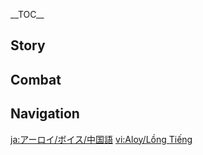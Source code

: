 {{CharacterTabs}}
{{LanguageTabs}}
__TOC__
==Story==
{{VO/Story
|character           = Aloy
|language            = zh
|language_s          = zh
|language_t          = zh-tw
|name_s              = 埃洛伊
|name_t              = 亞蘿伊

|vo_01_01_title_s    = 初次见面…
|vo_01_01_title_t    = 初次見面…
|vo_01_01_subtitle   = Hello
|vo_01_01_file       = VO_{language}{character} Hello.ogg
|vo_01_01_tx_s       = 我是埃洛伊，虽然对这个世界还不太了解，但我的弓和箭随时为你所用。如果你的队伍需要我，我会倾力相助。
|vo_01_01_tx_t       = 我是亞蘿伊，雖然對這個世界還不太瞭解，但我的弓和箭隨時為{{MC|你|妳}}所用。如果{{MC|你|妳}}的隊伍需要我，我會傾力相助。
|vo_01_01_rm_s       = Wǒ shì Āiluòyī, suīrán duì zhège shìjiè hái bù tài liǎojiě, dàn wǒ de gōng hé jiàn suíshí wèi nǐ suǒyòng. Rúguǒ nǐ de duìwǔ xūyào wǒ, wǒ huì qīnglì xiāngzhù.
|vo_01_01_rm_t       = Wǒ shì Yàluóyī, suīrán duì zhège shìjiè hái bù tài liàojiě, dàn wǒ de gōng hàn jiàn suíshí wèi nǐ suǒyòng. Rúguǒ nǐ de duìwǔ xūyào wǒ, wǒ huì qīnglì xiāngzhù.
|vo_02_01_title_s    = 闲聊・动身
|vo_02_01_title_t    = 閒聊・動身
|vo_02_01_subtitle   = Chat: Moving Out
|vo_02_01_file       = VO_{language}{character} Chat - Moving Out.ogg
|vo_02_01_tx_s       = 别闲站着了，该动身了。
|vo_02_01_tx_t       = 別呆站著了，該動身了。
|vo_02_01_rm_s       = Bié xián zhànzhele, gāi dòngshēnle.
|vo_02_01_rm_t       = Bié dāi zhànzhele, gāi dòngshēnle.
|vo_02_02_title_s    = 闲聊・帮助
|vo_02_02_title_t    = 閒聊・幫助
|vo_02_02_subtitle   = Chat: Help
|vo_02_02_file       = VO_{language}{character} Chat - Help.ogg
|vo_02_02_tx_s       = 现在不该停留，还有人需要我们帮助。
|vo_02_02_tx_t       = 現在不該停留，還有人需要我們幫助。
|vo_02_02_rm         = Xiànzài bùgāi tíngliú, hái yǒurén xūyào wǒmen bāngzhù.
|vo_03_01_title_s    = 下雨的时候…
|vo_03_01_title_t    = 下雨的時候…
|vo_03_01_subtitle   = When It Rains
|vo_03_01_file       = VO_{language}{character} When It Rains.ogg
|vo_03_01_tx_s       = 雨，可以洗净脏污。
|vo_03_01_tx_t       = 雨，可以洗淨髒汙。
|vo_03_01_rm         = Yǔ, kěyǐ xǐjìng zàngwū.
|vo_03_02_title_s    = 雨过天晴…
|vo_03_02_title_t    = 雨過天晴…
|vo_03_02_subtitle   = After the Rain
|vo_03_02_file       = VO_{language}{character} After the Rain.ogg
|vo_03_02_tx_s       = 雨停了，该把自己晾一晾了。
|vo_03_02_tx_t       = 雨停了，該把自己晾一晾了。
|vo_03_02_rm         = Yǔ tíngle, gāi bǎ zìjǐ liàng yī liàngle.
|vo_03_03_title_s    = 下雪的时候…
|vo_03_03_title_t    = 下雪的時候…
|vo_03_03_subtitle   = When It Snows
|vo_03_03_file       = VO_{language}{character} When It Snows.ogg
|vo_03_03_tx_s       = 下雪时，似乎整个世界都静下来了。
|vo_03_03_tx_t       = 下雪時，似乎整個世界都靜下來了。
|vo_03_03_rm         = Xiàxuěshí, sìhū zhěnggè shìjiè dōu jìng xiàláile.
|vo_03_04_title_s    = 起风的时候…
|vo_03_04_title_t    = 起風的時候…
|vo_03_04_subtitle   = When It's Windy
|vo_03_04_file       = VO_{language}{character} When It's Windy.ogg
|vo_03_04_tx_s       = 又起风了，在风中呼吸的感觉真不错。
|vo_03_04_tx_t       = 又起風了，在風中呼吸的感覺真不錯。
|vo_03_04_rm         = Yòu qǐfēngle, zài fēng zhōng hūxī de gǎnjué zhēn bùcuò.
|vo_03_05_title_s    = 刮大风了…
|vo_03_05_title_t    = 颳大風了…
|vo_03_05_subtitle   = When the Wind Is Blowing
|vo_03_05_file       = VO_{language}{character} When the Wind Is Blowing.ogg
|vo_03_05_tx_s       = 风烈起来了，刮得脸上生疼。
|vo_03_05_tx_t       = 風烈起來了，颳得臉上生疼。
|vo_03_05_rm         = Fēng liè qǐláile, guā dé liǎn shàng shēngténg.
|vo_04_01_title_s    = 早上好…
|vo_04_01_title_t    = 早安…
|vo_04_01_subtitle   = Good Morning
|vo_04_01_file       = VO_{language}{character} Good Morning.ogg
|vo_04_01_tx_s       = 早上好。世界又充满了活力，我也一样。
|vo_04_01_tx_t       = 早上好。世界又充滿了活力，我也一樣。
|vo_04_01_rm         = Zǎoshang hǎo. Shìjiè yòu chōngmǎnle huólì, wǒ yě yīyàng.
|vo_04_02_title_s    = 中午好…
|vo_04_02_title_t    = 午安…
|vo_04_02_subtitle   = Good Afternoon
|vo_04_02_file       = VO_{language}{character} Good Afternoon.ogg
|vo_04_02_tx_s       = 日已过半，我们还有不少事要忙。
|vo_04_02_tx_t       = 日已過半，我們還有不少事要忙。
|vo_04_02_rm         = Rì yǐ guòbàn, wǒmen hái yǒu bùshǎo shì yào máng.
|vo_04_03_title_s    = 晚上好…
|vo_04_03_title_t    = 晚上好…
|vo_04_03_subtitle   = Good Evening
|vo_04_03_file       = VO_{language}{character} Good Evening.ogg
|vo_04_03_tx_s       = 太阳落山了，再过不久星星就要出来了。
|vo_04_03_tx_t       = 太陽落山了，再過不久星星就要出來了。
|vo_04_03_rm         = Tàiyáng luòshānle, zàiguò bùjiǔ xīngxīng jiùyào chūláile.
|vo_04_04_title_s    = 晚安…
|vo_04_04_title_t    = 晚安…
|vo_04_04_subtitle   = Good Night
|vo_04_04_file       = VO_{language}{character} Good Night.ogg
|vo_04_04_tx_s       = 晚上好。该休息了，除非你想借着星光继续行动。
|vo_04_04_tx_t       = 晚上好。該休息了，除非{{MC|你|妳}}想藉著星光繼續行動。
|vo_04_04_rm_s       = Wǎnshàng hǎo. Gāi xiūxile, chúfēi nǐ xiǎng jièzhe xīngguāng jìxù xíngdòng.
|vo_04_04_rm_t       = Wǎnshàng hǎo. Gāi xiūxíle, chúfēi nǐ xiǎng jièzhe xīngguāng jìxù xíngdòng.
|vo_05_01_title_s    = 关于{name_s}自己…
|vo_05_01_title_t    = 關於{name_t}自己…
|vo_05_01_subtitle   = About {character}
|vo_05_01_file       = VO_{language}{character} About {character}.ogg
|vo_05_01_tx_s       = 我从小就是个流放者，那段日子很不好过。但在这里，即便是对待我这样的外人，大家也比我所降生的那个部落友好的多。感觉…很好。
|vo_05_01_tx_t       = 我從小就是個被逐者，那段日子很不好過。但在這裡，即便是對待我這樣的外人，大家也比我所降生的那個部族友好得多。感覺…很好。
|vo_05_01_rm         = Wǒ cóngxiǎo jiùshì gè liúfàng zhě, nà duàn rìzi hěn bù hǎoguò. Dàn zài zhèlǐ, jíbiàn shì duìdài wǒ zhèyàng de wàirén, dàjiā yě bǐ wǒ suǒ jiàngshēng dì nàge bùluò yǒuhǎo de duō. Gǎnjué... hěn hǎo.
|vo_06_01_title_s    = 关于我们・行动
|vo_06_01_title_t    = 關於我們・行動
|vo_06_01_subtitle   = About Us: Action
|vo_06_01_file       = VO_{language}{character} About Us - Action.ogg
|vo_06_01_tx_s       = 我的一切行动都是为了拯救生命，而非带来死亡。这就是我与你并肩战斗的原因。
|vo_06_01_tx_t       = 我的一切行動都是為了拯救生命，而非帶來死亡。這就是我與{{MC|你|妳}}並肩戰鬥的原因。
|vo_06_01_rm         = Wǒ de yīqiè xíngdòng dōu shì wèile zhěngjiù shēngmìng, ér fēi dài lái sǐwáng. Zhè jiùshì wǒ yǔ nǐ bìngjiān zhàndòu de yuányīn.
|vo_06_02_title_s    = 关于我们・誓约
|vo_06_02_title_t    = 關於我們・誓約
|vo_06_02_subtitle   = About Us: Oath
|vo_06_02_friendship = 6
|vo_06_02_file       = VO_{language}{character} About Us - Oath.ogg
|vo_06_02_tx_s       = 立誓什么的，有点太循规蹈矩了。不过如果你想要我的誓约，那我的誓言与你同在。
|vo_06_02_tx_t       = 立誓什麼的，有點太循規蹈矩了。不過如果{{MC|你|妳}}想要我的誓約，那我的誓言與{{MC|你|妳}}同在。
|vo_06_02_rm         = Lìshì shénme de, yǒudiǎn tài xúnguīdǎojǔle. Bùguò rúguǒ nǐ xiǎng yào wǒ de shìyuē, nà wǒ de shìyán yǔ nǐ tóng zài.
|vo_06_03_title_s    = 关于我们・前进
|vo_06_03_title_t    = 關於我們・前進
|vo_06_03_subtitle   = About Us: Moving Forward
|vo_06_03_friendship = 6
|vo_06_03_file       = VO_{language}{character} About Us - Moving Forward.ogg
|vo_06_03_tx_s       = 我会尽全力与你一起前进，直到终点。我不会踌躇，也不会辜负。
|vo_06_03_tx_t       = 我會盡全力與{{MC|你|妳}}一起前進，直到終點。我不會躊躇，也不會辜負。
|vo_06_03_rm         = Wǒ huì jìn quánlì yǔ nǐ yīqǐ qiánjìn, zhídào zhōngdiǎn. Wǒ bùhuì chóuchú, yě bùhuì gūfù.
|vo_07_01_title_s    = 有什么想要分享…
|vo_07_01_title_t    = 有什麼想要分享…
|vo_07_01_subtitle   = Something to Share
|vo_07_01_file       = VO_{language}{character} Something to Share.ogg
|vo_07_01_tx_s       = 如果说有什么可以分享的话，那一定是我的弓与箭，我只为扶助他人而使用。
|vo_07_01_tx_t       = 如果說有什麼可以分享的話，那一定是我的弓與箭，我只為扶助他人而使用。
|vo_07_01_rm         = Rúguǒ shuō yǒu shénme kěyǐ fēnxiǎng dehuà, nà yīdìng shì wǒ de gōng yǔ jiàn, wǒ zhǐ wèi fúzhù tārén ér shǐyòng.
|vo_07_02_title_s    = 感兴趣的见闻…
|vo_07_02_title_t    = 感興趣的見聞…
|vo_07_02_subtitle   = Interesting Things
|vo_07_02_file       = VO_{language}{character} Interesting Things.ogg
|vo_07_02_tx_s       = 和我那边的世界一样，这片天地的过去也充满了秘密。如果能有足够的时间，我一定要把一切秘密都揭开。
|vo_07_02_tx_t       = 和我那邊的世界一樣，這片天地的過去也充滿了秘密。如果能有足夠的時間，我一定要把一切秘密都揭開。
|vo_07_02_rm_s       = Hé wǒ nà biān de shìjiè yīyàng, zhè piàn tiāndì de guòqù yě chōngmǎnle mìmì. Rúguǒ néng yǒu zúgòu de shíjiān, wǒ yīdìng yào bǎ yīqiè mìmì dōu jiēkāi.
|vo_07_02_rm_t       = Hàn wǒ nà biān de shìjiè yīyàng, zhè piàn tiāndì de guòqù yě chōngmǎnle mìmì. Rúguǒ néng yǒu zúgòu de shíjiān, wǒ yīdìng yào bǎ yīqiè mìmì dōu jiēkāi.
|vo_09_01_title_s    = 想要了解{name_s}・其一
|vo_09_01_title_t    = 想要瞭解{name_t}・其一
|vo_09_01_subtitle   = More About {character}: I
|vo_09_01_file       = VO_{language}{character} More About {character} - 01.ogg
|vo_09_01_tx_s       = 我不太擅长谈论自己的事情，眼下的任务才是重点。
|vo_09_01_tx_t       = 我不太擅長談論自己的事情，眼下的任務才是重點。
|vo_09_01_rm         = Wǒ bù tài shàncháng tánlùn zìjǐ de shìqíng, yǎnxià de rènwù cái shì zhòngdiǎn.
|vo_09_02_title_s    = 想要了解{name_s}・其二
|vo_09_02_title_t    = 想要瞭解{name_t}・其二
|vo_09_02_subtitle   = More About {character}: II
|vo_09_02_file       = VO_{language}{character} More About {character} - 02.ogg
|vo_09_02_tx_s       = 我没有父母，是一个叫罗斯特的男人抚养我长大的。他有点严厉，不过心肠很好，也很大方。他教了我很多东西，嗯…我很想他。
|vo_09_02_tx_t       = 我沒有父母，是一個叫羅斯特的男人撫養我長大的。他有點嚴厲，不過心腸很好，也很大方。他教了我很多東西，嗯…我很想他。
|vo_09_02_rm_s       = Wǒ méiyǒu fùmǔ, shì yīgè jiào Luósītè de nánrén fǔyǎng wǒ zhǎngdà de. Tā yǒu diǎn yánlì, bùguò xīncháng hěn hǎo, yě hěn dàfāng. Tā jiàole wǒ hěnduō dōngxi, ng... wǒ hěn xiǎng tā.
|vo_09_02_rm_t       = Wǒ méiyǒu fùmǔ, shì yīgè jiào Luósītè de nánrén fǔyǎng wǒ zhǎngdà de. Tā yǒu diǎn yánlì, bùguò xīncháng hěn hǎo, yě hěn dàfāng. Tā jiàole wǒ hěnduō dōngxī, ng... wǒ hěn xiǎng tā.
|vo_09_03_title_s    = 想要了解{name_s}・其三
|vo_09_03_title_t    = 想要瞭解{name_t}・其三
|vo_09_03_subtitle   = More About {character}: III
|vo_09_03_file       = VO_{language}{character} More About {character} - 03.ogg
|vo_09_03_tx_s       = 以前，我花了很多时间在寻找我的生母，却没能找到「她」。取而代之的是，我找到了一些远古的留言，是我的…「克隆母体」留下的。听着那些留言，我觉得她似乎很了解我，也很会鼓励我。
|vo_09_03_tx_t       = 以前，我花了很多時間在尋找我的生母，卻沒能找到「她」。取而代之的是，我找到了一些遠古的留言，是我的…「複製母體」留下的。聽著那些留言，我覺得她似乎很瞭解我，也很會鼓勵我。
|vo_09_03_rm_s       = Yǐqián, wǒ huāle hěnduō shíjiān zài xúnzhǎo wǒ de shēngmǔ, què méi néng zhǎodào "tā". Qǔ'érdàizhī de shì, wǒ zhǎodàole yīxiē yuǎngǔ de liúyán, shì wǒ de... "kèlóng mǔtǐ" liúxià de. Tīngzhe nàxiē liúyán, wǒ juédé tā sìhū hěn liàojiě wǒ, yě hěn huì gǔlì wǒ.
|vo_09_03_rm_t       = Yǐqián, wǒ huāle hěnduō shíjiān zài xúnzhǎo wǒ de shēngmǔ, què méi néng zhǎodào "tā". Qǔ'érdàizhī de shì, wǒ zhǎodàole yīxiē yuǎngǔ de liúyán, shì wǒ de... "fùzhì mǔtǐ" liúxià de. Tīngzhe nàxiē liúyán, wǒ juédé tā sìhū hěn liàojiě wǒ, yě hěn huì gǔlì wǒ.
|vo_09_04_title_s    = 想要了解{name_s}・其四
|vo_09_04_title_t    = 想要瞭解{name_t}・其四
|vo_09_04_subtitle   = More About {character}: IV
|vo_09_04_file       = VO_{language}{character} More About {character} - 04.ogg
|vo_09_04_tx_s       = 在成长的过程中，我没有什么朋友。虽然后来在旅途中认识了一些人，但当我离开那个世界时，我和他们的关系还称不上熟络。所以，能和你一同度过这么多时间，成为朋友，我真的很开心。
|vo_09_04_tx_t       = 在成長的過程中，我沒有什麼朋友。雖然後來在旅途中認識了一些人，但當我離開那個世界時，我和他們的關係還稱不上熟絡。所以，能和{{MC|你|妳}}一同度過這麼多時間，成為朋友，我真的很開心。
|vo_09_04_rm_s       = Zài chéngzhǎng de guòchéng zhōng, wǒ méiyǒu shénme péngyǒu. Suīrán hòulái zài lǚtú zhōng rènshíle yīxiē rén, dàn dāng wǒ líkāi nàgè shìjiè shí, wǒ hé tāmen de guānxi hái chēng bù shàng shúluò. Suǒyǐ, néng hé nǐ yītóng dùguò zhème duō shíjiān, chéngwéi péngyǒu, wǒ zhēn de hěn kāixīn.
|vo_09_04_rm_t       = Zài chéngzhǎng de guòchéng zhōng, wǒ méiyǒu shénme péngyǒu. Suīrán hòulái zài lǚtú zhōng rènshíle yīxiē rén, dàn dāng wǒ líkāi nàgè shìjiè shí, wǒ hàn tāmen de guānxì hái chēng bù shàng shúluò. Suǒyǐ, néng hé nǐ yītóng dùguò zhème duō shíjiān, chéngwéi péngyǒu, wǒ zhēn de hěn kāixīn.
|vo_09_05_title_s    = 想要了解{name_s}・其五
|vo_09_05_title_t    = 想要瞭解{name_t}・其五
|vo_09_05_subtitle   = More About {character}: V
|vo_09_05_file       = VO_{language}{character} More About {character} - 05.ogg
|vo_09_05_tx_s       = 我不会轻易信任他人，但我确定你是可以信任的。你是我真正的伙伴，我可不经常这样评价别人。
|vo_09_05_tx_t       = 我不會輕易信任他人，但我確定{{MC|你|妳}}是可以信任的。{{MC|你|妳}}是我真正的夥伴，我可不經常這樣評價別人。
|vo_09_05_rm         = Wǒ bùhuì qīngyì xìnrèn tārén, dàn wǒ quèdìng nǐ shì kěyǐ xìnrèn de. Nǐ shì wǒ zhēnzhèng de huǒbàn, wǒ kěbù jīngcháng zhèyàng píngjià biérén.
|vo_10_01_title_s    = {name_s}的爱好…
|vo_10_01_title_t    = {name_t}的愛好…
|vo_10_01_subtitle   = {character}'s Hobbies
|vo_10_01_file       = VO_{language}{character} Hobbies.ogg
|vo_10_01_tx_s       = 我不太清楚自己有什么爱好，「阅读古物」算一个吧。嗯，那就…历史？
|vo_10_01_tx_t       = 我不太清楚自己有什麼愛好，「閱讀古物」算一個吧。嗯，那就…歷史？
|vo_10_01_rm         = Wǒ bù tài qīngchǔ zìjǐ yǒu shénme àihào, "yuèdú gǔwù" suàn yīgè ba. Ng, nà jiù... lìshǐ?
|vo_10_02_title_s    = {name_s}的烦恼…
|vo_10_02_title_t    = {name_t}的煩惱…
|vo_10_02_subtitle   = {character}'s Troubles
|vo_10_02_file       = VO_{language}{character} Troubles.ogg
|vo_10_02_tx_s       = 除了我自己的世界，现在又多了一个世界需要拯救。唔…时间总是不够用。
|vo_10_02_tx_t       = 除了我自己的世界，現在又多了一個世界需要拯救。唔…時間總是不夠用。
|vo_10_02_rm         = Chúle wǒ zìjǐ de shìjiè, xiànzài yòu duōle yīgè shìjiè xūyào zhěngjiù. N... shíjiān zǒng shì bùgòu yòng.
|vo_10_03_title_s    = 喜欢的食物…
|vo_10_03_title_t    = 喜歡的食物…
|vo_10_03_subtitle   = Favorite Food
|vo_10_03_file       = VO_{language}{character} Favorite Food.ogg
|vo_10_03_tx_s       = 我不挑食。只要不饿着肚子旅行，吃什么都行。
|vo_10_03_tx_t       = 我不挑食。只要不餓著肚子旅行，吃什麼都行。
|vo_10_03_rm         = Wǒ bù tiāoshí. Zhǐyào bù èzhe dùzi lǚxíng, chī shénme dōu xíng.
|vo_10_04_title_s    = 讨厌的食物…
|vo_10_04_title_t    = 討厭的食物…
|vo_10_04_subtitle   = Least Favorite Food
|vo_10_04_file       = VO_{language}{character} Least Favorite Food.ogg
|vo_10_04_tx_s       = 我吃过一次「奥斯拉姆炖肉」，稠得都能当沥青铺路了，呕。
|vo_10_04_tx_t       = 我吃過一次「歐瑟蘭燉肉」，稠得都能當瀝青鋪路了，嘔。
|vo_10_04_rm_s       = Wǒ chīguò yīcì "Àosīlāmǔ dùnròu", chóu de dōu néng dāng lìqīng pūlùle, ou.
|vo_10_04_rm_t       = Wǒ chīguò yīcì "Ōusèlán dùnròu", chóu de dōu néng dāng lìqīng pūlùle, ou.
|vo_11_01_title_s    = 生日…
|vo_11_01_title_t    = 生日…
|vo_11_01_subtitle   = Birthday
|vo_11_01_file       = VO_{language}{character} Birthday.ogg
|vo_11_01_tx_s       = 我从来不怎么在意生日。在我出生的世界，大家都会纪念母亲，没人庆祝自己的生日。不过先不管那些。嗯…祝你生日快乐。
|vo_11_01_tx_t       = 我從來不怎麼在意生日。在我出生的世界，大家都會紀念母親，沒人慶祝自己的生日。不過先不管那些。嗯…祝{{MC|你|妳}}生日快樂。
|vo_11_01_rm         = Wǒ cónglái bù zěnme zàiyì shēngrì. Zài wǒ chūshēng de shìjiè, dàjiā dōu huì jìniàn mǔqīn, méirén qìngzhù zìjǐ de shēngrì. Bùguò xiān bùguǎn nàxiē. Ng... zhù nǐ shēngrì kuàilè.
|vo_12_01_title_s    = 突破的感受・起
|vo_12_01_title_t    = 突破的感受・起
|vo_12_01_subtitle   = Feelings About Ascension: Intro
|vo_12_01_file       = VO_{language}{character} Feelings About Ascension - 01.ogg
|vo_12_01_tx_s       = 很好，咱们进展不错。但可不能止步于此。
|vo_12_01_tx_t       = 很好，我們進展不錯。但可不能止步於此。
|vo_12_01_rm         = Hěn hǎo, wǒmen jìnzhǎn bùcuò. Dàn kě bùnéng zhǐbù yú cǐ.
|vo_12_02_title_s    = 突破的感受・承
|vo_12_02_title_t    = 突破的感受・承
|vo_12_02_subtitle   = Feelings About Ascension: Building Up
|vo_12_02_file       = VO_{language}{character} Feelings About Ascension - 02.ogg
|vo_12_02_tx_s       = 有所成长，变得更强了，是件好事。
|vo_12_02_tx_t       = 有所成長，變得更強了，是件好事。
|vo_12_02_rm         = Yǒu suǒ chéngzhǎng, biàn de gèng qiángle, shì jiàn hǎoshì.
|vo_12_03_title_s    = 突破的感受・转
|vo_12_03_title_t    = 突破的感受・轉
|vo_12_03_subtitle   = Feelings About Ascension: Climax
|vo_12_03_file       = VO_{language}{character} Feelings About Ascension - 03.ogg
|vo_12_03_tx_s       = 无论现在是多精湛的猎手，总还能更进一步。不要因为自满而止步，不要停止学习。
|vo_12_03_tx_t       = 無論現在是多精湛的獵人，總還能更進一步。不要因為自滿而止步，不要停止學習。
|vo_12_03_rm         = Wúlùn xiànzài shì duō jīngzhàn de lièrén, zǒng hái néng gèng jìnyībù. Bùyào yīnwèi zìmǎn ér zhǐbù, bùyào tíngzhǐ xuéxí.
|vo_12_04_title_s    = 突破的感受・合
|vo_12_04_title_t    = 突破的感受・合
|vo_12_04_subtitle   = Feelings about Ascension: Conclusion
|vo_12_04_file       = VO_{language}{character} Feelings About Ascension -  04.ogg
|vo_12_04_tx_s       = 我们刚开始搭伴旅行时，对我而言，你还只是一个陌生人，来自我所不熟悉的世界。但既然如今我们已经一同经历了这么多，我可以向你保证：我的弓永远与你同在。
|vo_12_04_tx_t       = 我們剛開始搭伴旅行時，對我而言，{{MC|你|妳}}還只是一個陌生人，來自我所不熟悉的世界。但既然如今我們已經一同經歷了這麼多，我可以向{{MC|你|妳}}保證：我的弓永遠與{{MC|你|妳}}同在。
|vo_12_04_rm_s       = Wǒmen gāng kāishǐ dābàn lǚxíng shí, duì wǒ ér yán, nǐ hái zhǐshì yīgè mòshēng rén, láizì wǒ suǒ bù shúxi de shìjiè. Dàn jìrán rújīn wǒmen yǐjīng yītóng jīnglìle zhème duō, wǒ kěyǐ xiàng nǐ bǎozhèng: wǒ de gōng yǒngyuǎn yǔ nǐ tóng zài.
|vo_12_04_rm_t       = Wǒmen gāng kāishǐ dābàn lǚxíng shí, duì wǒ ér yán, nǐ hái zhǐshì yīgè mòshēng rén, láizì wǒ suǒ bù shóuxī de shìjiè. Dàn jìrán rújīn wǒmen yǐjīng yītóng jīnglìle zhème duō, wǒ kěyǐ xiàng nǐ bǎozhèng: wǒ de gōng yǒngyuǎn yǔ nǐ tóng zài.
|vo_12_04_tl         = 
}}

==Combat==
{{Combat VO
|character           = Aloy
|language            = zh

|skill_1_tx_s        = 这玩意是会炸的。
|skill_1_tx_t        = 這東西是會炸的。
|skill_1_rm_s        = Zhè wányì shì huì zhà de.
|skill_1_rm_t        = Zhè dōngxī shì huì zhà de.
|skill_2_tx_s        = 猎手的小玩具。
|skill_2_tx_t        = 獵人的小玩具。
|skill_2_rm_s        = Lièshǒu de xiǎo wánjù.
|skill_2_rm_t        = Lièrén de xiǎo wánjù.
|skill_3_tx_s        = 见过这个吗？
|skill_3_tx_t        = 見過這個嗎？
|skill_3_rm          = Jiàn guò zhège ma?

|burst_1_tx_s        = 禁锢！
|burst_1_tx_t        = 禁錮！
|burst_1_rm          = Jìngù!
|burst_2_tx_s        = 一点新技巧。
|burst_2_tx_t        = 一點新技巧。
|burst_2_rm          = Yīdiǎn xīn jìqiǎo.
|burst_3_tx_s        = 这里是我的猎场！
|burst_3_tx_t        = 這裡是我的獵場！
|burst_3_rm          = Zhèlǐ shì wǒ de liècháng!

|sprint-s_1_file     = Sprint Start 01,Sprint Start 02,Sprint Start 03

|glider_1_tx_s       = 这玩意用着还不错。
|glider_1_tx_t       = 這東西用起來還不錯。
|glider_1_rm_s       = Zhè wányì yòngzhe hái bùcuò.
|glider_1_rm_t       = Zhè dōngxī yòng qǐlái hái bùcuò.
|glider_2_file       = Deploying Wind Glider 01,Deploying Wind Glider 02,Deploying Wind Glider 03

|chest_1_tx_s        = 嗯…算是些有用的东西。
|chest_1_tx_t        = 嗯…算是些有用的東西。
|chest_1_rm_s        = Ǹg... Suànshì xiē yǒuyòng de dōngxi.
|chest_1_rm_t        = Ǹg... Suànshì xiē yǒuyòng de dōngxī.
|chest_2_tx_s        = 这些能吃…这些能用…
|chest_2_tx_t        = 這些能吃…這些能用…
|chest_2_rm          = Zhèxiē néng chī... Zhèxiē néng yòng...
|chest_3_tx_s        = 这些，到底是谁留在这的呢…
|chest_3_tx_t        = 這些，到底是誰留在這的呢…
|chest_3_rm          = Zhèxiē, dàodǐ shì shéi liú zài zhè de ne...

|low-hp_1_tx_s       = 棘手的猎物…
|low-hp_1_tx_t       = 棘手的獵物…
|low-hp_1_rm         = Jíshǒu de lièwù...
|low-hp_2_tx_s       = 弱点在哪…
|low-hp_2_tx_t       = 弱點在哪…
|low-hp_2_rm         = Ruòdiǎn zài nǎ...
|low-hp_3_tx_s       = 大意了…
|low-hp_3_tx_t       = 大意了…
|low-hp_3_rm         = Dàyìle...

<!-- Ally at Low HP -->
|ally-low-hp_1_tx_s  = 当心！
|ally-low-hp_1_tx_t  = 當心！
|ally-low-hp_1_rm    = Dāngxīn!
|ally-low-hp_2_tx_s  = 别太冒进！
|ally-low-hp_2_tx_t  = 別太冒進！
|ally-low-hp_2_rm    = Bié tài màojìn!

|fallen_1_tx_s       = 哪里…出了错…
|fallen_1_tx_t       = 哪裡…出了錯…
|fallen_1_rm         = Nǎlǐ... Chūle cuò...
|fallen_2_tx_s       = 抱歉…
|fallen_2_tx_t       = 抱歉…
|fallen_2_rm         = Bàoqiàn...
|fallen_3_tx_s       = 失败的狩猎…
|fallen_3_tx_t       = 失敗的狩獵…
|fallen_3_rm         = Shībài de shòuliè...

|hit-l_1_tx_s        = 唔…
|hit-l_1_tx_t        = 唔…
|hit-l_1_rm          = N...
|hit-l_2_tx_s        = 小问题…
|hit-l_2_tx_t        = 小問題…
|hit-l_2_rm          = Xiǎo wèntí...
|hit-l_3_file        = Light Hit Taken 03,Light Hit Taken 04,Light Hit Taken 05,Light Hit Taken 06

|hit-h_1_tx_s        = 呃！
|hit-h_1_tx_t        = 呃！
|hit-h_1_rm          = E!
|hit-h_2_tx_s        = 有点麻烦…
|hit-h_2_tx_t        = 有點麻煩…
|hit-h_2_rm          = Yǒudiǎn máfan...
|hit-h_3_file        = Heavy Hit Taken 03,Heavy Hit Taken 04,Heavy Hit Taken 05,Heavy Hit Taken 06

|join_1_tx_s         = 这次要去哪转转？
|join_1_tx_t         = 這次要去哪晃晃？
|join_1_rm_s         = Zhècì yào qù nǎ zhuànzhuan?
|join_1_rm_t         = Zhècì yào qù nǎ huànghuang?
|join_2_tx_s         = 埃洛伊，加入狩猎。
|join_2_tx_t         = 亞蘿伊，加入狩獵。
|join_2_rm_s         = Āiluòyī, jiārù shòuliè.
|join_2_rm_t         = Yàluóyī, jiārù shòuliè.
|join_3_tx_s         = 需要帮手吗？
|join_3_tx_t         = 需要幫手嗎？
|join_3_rm           = Xūyào bāngshǒu ma?

|idle_1_file         = Standby 01

|atk-l_1_file        = Light Attack 01,Light Attack 02,Light Attack 03,Light Attack 04,Light Attack 05,Light Attack 06,Light Attack 07

|atk-m_1_file        = Mid Attack 01,Mid Attack 02,Mid Attack 03

|atk-h_1_file        = Heavy Attack 01,Heavy Attack 02,Heavy Attack 03

|climb_1_file        = Climbing 01,Climbing 02,Climbing 03,Climbing 04,Climbing 05

|climb-b_1_file      = Climbing Breath 01,Climbing Breath 02,Climbing Breath 03

|jump_1_file         = Jumping 01,Jumping 02,Jumping 03,Jumping 04,Jumping 05
}}

==Navigation==
{{Character Navbox|VO-ZH}}

[[ja:アーロイ/ボイス/中国語]]
[[vi:Aloy/Lồng Tiếng]]
